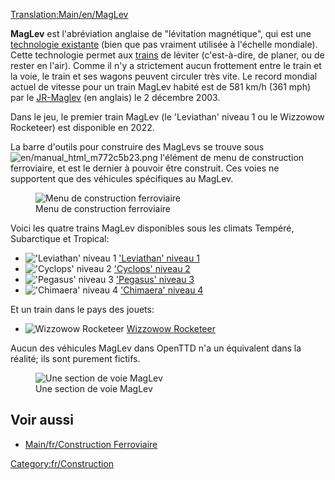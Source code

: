 [[Translation:Main/en/MagLev]]{{en/-}}{{fr/Type de chemin de fer}}

'''MagLev''' est l'abréviation anglaise de "lévitation magnétique", qui est une [http://fr.wikipedia.org/wiki/Train_à_sustentation_magnétique technologie existante] (bien que pas vraiment utilisée à l'échelle mondiale). Cette technologie permet aux [[Main/fr/Trains|trains]] de léviter (c'est-à-dire, de planer, ou de rester en l'air). Comme il n'y a strictement aucun frottement entre le train et la voie, le train et ses wagons peuvent circuler très vite. Le record mondial actuel de vitesse pour un train MagLev habité est de 581 km/h (361 mph) par le [http://fr.wikipedia.org/wiki/JR-Maglev JR-Maglev] (en anglais) le 2 décembre 2003.

Dans le jeu, le premier train MagLev (le 'Leviathan' niveau 1 ou le Wizzowow Rocketeer) est disponible en 2022.

La barre d'outils pour construire des MagLevs se trouve sous [[File:en/manual html m772c5b23.png]] l'élément de menu de construction ferroviaire, et est le dernier à pouvoir être construit. Ces voies ne supportent que des véhicules spécifiques au MagLev.

[[File:fr/Openttd-rail1.png|none|Menu de construction ferroviaire]]

Voici les quatre trains MagLev disponibles sous les climats Tempéré, Subarctique et Tropical:
*[[File:en/Lev1leviathan.png|'Leviathan' niveau 1]] [[Main/fr/'Leviathan' niveau 1|'Leviathan' niveau 1]]
*[[File:en/Lev2cyclops.png|'Cyclops' niveau 2]] [[Main/fr/'Cyclops' niveau 2|'Cyclops' niveau 2]]
*[[File:en/Lev3pegasus.png|'Pegasus' niveau 3]] [[Main/fr/'Pegasus' niveau 3|'Pegasus' niveau 3]]
*[[File:en/Lev4chimaerarhead.png|'Chimaera' niveau 4]] [[Main/fr/'Chimaera' niveau 4|'Chimaera' niveau 4]]
Et un train dans le pays des jouets:
*[[File:en/Wizzowowrocketeer.png|Wizzowow Rocketeer]] [[Main/fr/Wizzowow Rocketeer|Wizzowow Rocketeer]]

Aucun des véhicules MagLev dans OpenTTD n'a un équivalent dans la réalité; ils sont purement fictifs.

[[File:en/MaglevTemp.png|none|frame|Une section de voie MagLev]]

==Voir aussi==
*[[Main/fr/Construction Ferroviaire]]

[[Category:fr/Construction]]